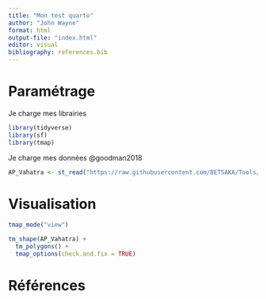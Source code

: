 ```yaml
---
title: "Mon test quarto"
author: "John Wayne"
format: html
output-file: "index.html"
editor: visual
bibliography: references.bib
---
```


# Paramétrage

Je charge mes librairies

```r
library(tidyverse)
library(sf)
library(tmap)
```

Je charge mes données @goodman2018

```r
AP_Vahatra <- st_read("https://raw.githubusercontent.com/BETSAKA/Tools/main/data/AP_Vahatra.geojson")
```

# Visualisation

```r
tmap_mode("view")

tm_shape(AP_Vahatra) + 
  tm_polygons() + 
  tmap_options(check.and.fix = TRUE)
```

# Références
